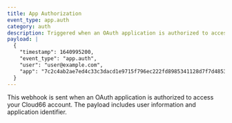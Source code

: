 ```yaml
---
title: App Authorization
event_type: app.auth
category: auth
description: Triggered when an OAuth application is authorized to access your Cloud66 account
payload: |
  {
    "timestamp": 1640995200,
    "event_type": "app.auth",
    "user": "user@example.com",
    "app": "7c2c4ab2ae7ed4c33c3dacd1e9715f796ec222fd8985341128d7f7d485349caf"
  }
---
```


This webhook is sent when an OAuth application is authorized to access your Cloud66 account. The payload includes user information and application identifier.